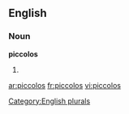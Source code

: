 
==English==

===Noun===
'''piccolos'''

# {{plural of|[[piccolo]]}}

[[Category:English plurals]]

[[ar:piccolos]]
[[fr:piccolos]]
[[vi:piccolos]]